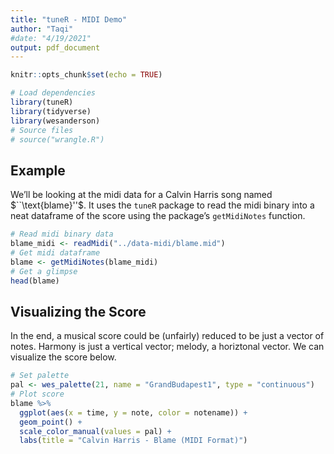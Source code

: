 ```yaml
---
title: "tuneR - MIDI Demo"
author: "Taqi"
#date: "4/19/2021"
output: pdf_document
---
```


```r
knitr::opts_chunk$set(echo = TRUE)
```

```r
# Load dependencies
library(tuneR)
library(tidyverse)
library(wesanderson)
# Source files
# source("wrangle.R")
```

## Example

We'll be looking at the midi data for a Calvin Harris song named $``\text{blame}''$. It uses the `tuneR` package to read the midi binary into a neat dataframe of the score using the package's `getMidiNotes` function.

```r
# Read midi binary data
blame_midi <- readMidi("../data-midi/blame.mid")
# Get midi dataframe
blame <- getMidiNotes(blame_midi)
# Get a glimpse
head(blame)
```

## Visualizing the Score

In the end, a musical score could be (unfairly) reduced to be just a vector of notes. Harmony is just a vertical vector; melody, a horiztonal vector. We can visualize the score below.

```r
# Set palette
pal <- wes_palette(21, name = "GrandBudapest1", type = "continuous")
# Plot score
blame %>%
  ggplot(aes(x = time, y = note, color = notename)) +
  geom_point() +
  scale_color_manual(values = pal) +
  labs(title = "Calvin Harris - Blame (MIDI Format)")
```

